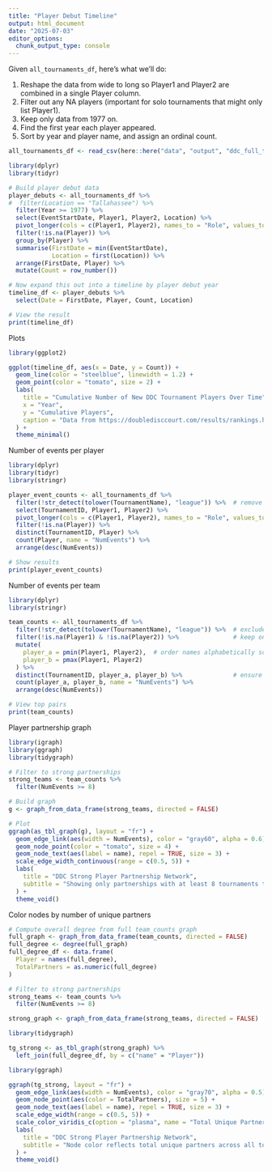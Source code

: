 ```yaml
---
title: "Player Debut Timeline"
output: html_document
date: "2025-07-03"
editor_options: 
  chunk_output_type: console
---
```


Given  `all_tournaments_df`, here’s what we’ll do:

1. Reshape the data from wide to long so Player1 and Player2 are combined in a single Player column.
2. Filter out any NA players (important for solo tournaments that might only list Player1).
3. Keep only data from 1977 on.
4. Find the first year each player appeared.
5. Sort by year and player name, and assign an ordinal count.

```r
all_tournaments_df <- read_csv(here::here("data", "output", "ddc_full_tournament_data_auto.csv"))
```

```r
library(dplyr)
library(tidyr)

# Build player debut data
player_debuts <- all_tournaments_df %>%
#  filter(Location == "Tallahassee") %>%
  filter(Year >= 1977) %>%
  select(EventStartDate, Player1, Player2, Location) %>%
  pivot_longer(cols = c(Player1, Player2), names_to = "Role", values_to = "Player") %>%
  filter(!is.na(Player)) %>%
  group_by(Player) %>%
  summarise(FirstDate = min(EventStartDate),
            Location = first(Location)) %>%
  arrange(FirstDate, Player) %>%
  mutate(Count = row_number())

# Now expand this out into a timeline by player debut year
timeline_df <- player_debuts %>%
  select(Date = FirstDate, Player, Count, Location)

# View the result
print(timeline_df)
```

Plots
```r
library(ggplot2)

ggplot(timeline_df, aes(x = Date, y = Count)) +
  geom_line(color = "steelblue", linewidth = 1.2) +
  geom_point(color = "tomato", size = 2) +
  labs(
    title = "Cumulative Number of New DDC Tournament Players Over Time",
    x = "Year",
    y = "Cumulative Players",
    caption = "Data from https://doubledisccourt.com/results/rankings.html"
  ) +
  theme_minimal()
```

Number of events per player
```r
library(dplyr)
library(tidyr)
library(stringr)

player_event_counts <- all_tournaments_df %>%
  filter(!str_detect(tolower(TournamentName), "league")) %>%  # remove "league"
  select(TournamentID, Player1, Player2) %>%
  pivot_longer(cols = c(Player1, Player2), names_to = "Role", values_to = "Player") %>%
  filter(!is.na(Player)) %>%
  distinct(TournamentID, Player) %>%
  count(Player, name = "NumEvents") %>%
  arrange(desc(NumEvents))

# Show results
print(player_event_counts)

```

Number of events per team
```r
library(dplyr)
library(stringr)

team_counts <- all_tournaments_df %>%
  filter(!str_detect(tolower(TournamentName), "league")) %>%  # exclude leagues
  filter(!is.na(Player1) & !is.na(Player2)) %>%               # keep only proper teams
  mutate(
    player_a = pmin(Player1, Player2),  # order names alphabetically so (Jim, Mike) == (Mike, Jim)
    player_b = pmax(Player1, Player2)
  ) %>%
  distinct(TournamentID, player_a, player_b) %>%              # ensure counted once per tournament
  count(player_a, player_b, name = "NumEvents") %>%
  arrange(desc(NumEvents))

# View top pairs
print(team_counts)

```

Player partnership graph
```r
library(igraph)
library(ggraph)
library(tidygraph)

# Filter to strong partnerships
strong_teams <- team_counts %>%
  filter(NumEvents >= 8)

# Build graph
g <- graph_from_data_frame(strong_teams, directed = FALSE)

# Plot
ggraph(as_tbl_graph(g), layout = "fr") +
  geom_edge_link(aes(width = NumEvents), color = "gray60", alpha = 0.6) +
  geom_node_point(color = "tomato", size = 4) +
  geom_node_text(aes(label = name), repel = TRUE, size = 3) +
  scale_edge_width_continuous(range = c(0.5, 5)) +
  labs(
    title = "DDC Strong Player Partnership Network",
    subtitle = "Showing only partnerships with at least 8 tournaments together"
  ) +
  theme_void()

```

Color nodes by number of unique partners
```r
# Compute overall degree from full team_counts graph
full_graph <- graph_from_data_frame(team_counts, directed = FALSE)
full_degree <- degree(full_graph)
full_degree_df <- data.frame(
  Player = names(full_degree),
  TotalPartners = as.numeric(full_degree)
)

# Filter to strong partnerships
strong_teams <- team_counts %>%
  filter(NumEvents >= 8)

strong_graph <- graph_from_data_frame(strong_teams, directed = FALSE)

library(tidygraph)

tg_strong <- as_tbl_graph(strong_graph) %>%
  left_join(full_degree_df, by = c("name" = "Player"))

library(ggraph)

ggraph(tg_strong, layout = "fr") +
  geom_edge_link(aes(width = NumEvents), color = "gray70", alpha = 0.5) +
  geom_node_point(aes(color = TotalPartners), size = 5) +
  geom_node_text(aes(label = name), repel = TRUE, size = 3) +
  scale_edge_width(range = c(0.5, 5)) +
  scale_color_viridis_c(option = "plasma", name = "Total Unique Partners") +
  labs(
    title = "DDC Strong Player Partnership Network",
    subtitle = "Node color reflects total unique partners across all tournaments"
  ) +
  theme_void()

```





